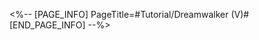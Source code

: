 <%-- [PAGE_INFO]
PageTitle=#Tutorial/Dreamwalker (V)#
[END_PAGE_INFO] --%>
{{Tutorial
|sort      = 609601
|title     = Dreamwalker (V)
|subtitle  = 
|type      = Adventure
|about     = 
|image1    = Tutorial Dreamwalker (V) 1.png{{subst:void|<!--$UPLOAD:<<SpriteOutput/TutorialPic/TutorialPage_609601.png>-<Tutorial Dreamwalker (V) 1.png>>}}
|text1     = You will occasionally discover some {{Color|h|nobold=1|scattered dream bubbles}} in the map. Due to them being {{Color|h|nobold=1|unconnected to passable platforms}}, these dream bubbles cannot form Bubble Bridges.
|image2    = Tutorial Dreamwalker (V) 2.png{{subst:void|<!--$UPLOAD:<<SpriteOutput/TutorialPic/TutorialPage_609602.png>-<Tutorial Dreamwalker (V) 2.png>>}}
|text2     = After interacting with the {{Color|h|nobold=1|Control Panel}}, the corresponding {{Color|h|nobold=1|Dream Modules}} and {{Color|h|nobold=1|their trajectory}} will be highlighted.
|image3    = Tutorial Dreamwalker (V) 3.png{{subst:void|<!--$UPLOAD:<<SpriteOutput/TutorialPic/TutorialPage_609603.png>-<Tutorial Dreamwalker (V) 3.png>>}}
|text3     = By {{Color|h|nobold=1|interacting}} with Control Panels, the Dream Module {{Color|h|nobold=1|can be moved along the designated trajectory}}. When moving the Dream Module, the scattered dream bubbles on its surface {{Color|h|nobold=1|will also move with it}}.
|image4    = Tutorial Dreamwalker (V) 4.png{{subst:void|<!--$UPLOAD:<<SpriteOutput/TutorialPic/TutorialPage_609604.png>-<Tutorial Dreamwalker (V) 4.png>>}}
|text4     = When the placement of the scattered dream bubbles {{Color|h|nobold=1|meets the requirements of forming a Bubble Bridge}}, these dream bubbles will {{Color|h|nobold=1|congeal}}. When this happens, {{Color|h|nobold=1|approach with a Bubble Charge}} to manifest a Bubble Bridge.
}}